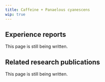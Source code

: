 ---
title: Caffeine + Panaelous cyanescens
wip: true
---

## Experience reports

This page is still being written.

## Related research publications

This page is still being written.


